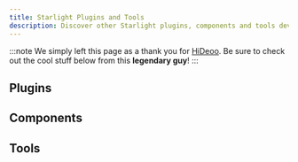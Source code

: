 ```yaml
---
title: Starlight Plugins and Tools
description: Discover other Starlight plugins, components and tools developed by HiDeoo.
---
```



:::note
We simply left this page as a thank you for [HiDeoo](https://github.com/HiDeoo). Be sure to check out the cool stuff below from this **legendary guy**!
:::

<ResourcesIntro />

## Plugins

<Resources type="plugins" />

## Components

<Resources type="components" />

## Tools

<Resources type="tools" />
